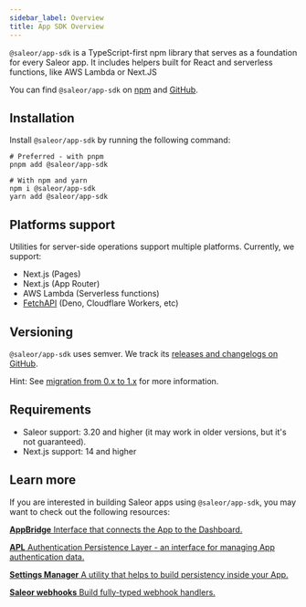 ```yaml
---
sidebar_label: Overview
title: App SDK Overview
---
```



`@saleor/app-sdk` is a TypeScript-first npm library that serves as a foundation for every Saleor app. It includes helpers built for React and serverless functions, like AWS Lambda or Next.JS

You can find `@saleor/app-sdk` on [npm](https://www.npmjs.com/package/@saleor/app-sdk) and [GitHub](https://github.com/saleor/saleor-app-sdk).


## Installation

Install `@saleor/app-sdk` by running the following command:

```shell
# Preferred - with pnpm
pnpm add @saleor/app-sdk

# With npm and yarn
npm i @saleor/app-sdk
yarn add @saleor/app-sdk
```

## Platforms support

Utilities for server-side operations support multiple platforms. Currently, we support:
- Next.js (Pages)
- Next.js (App Router)
- AWS Lambda (Serverless functions)
- [FetchAPI](https://developer.mozilla.org/en-US/docs/Web/API/Fetch_API) (Deno, Cloudflare Workers, etc)


## Versioning

`@saleor/app-sdk` uses semver. We track its [releases and changelogs on GitHub](https://github.com/saleor/saleor-app-sdk/releases).

Hint: See [migration from 0.x to 1.x](migration-0.x-to-1.x) for more information.

## Requirements

- Saleor support: 3.20 and higher (it may work in older versions, but it's not guaranteed).
- Next.js support: 14 and higher

## Learn more

If you are interested in building Saleor apps using `@saleor/app-sdk`, you may want to check out the following resources:

<CardGrid>

[**AppBridge** Interface that connects the App to the Dashboard.](app-bridge)

[**APL** Authentication Persistence Layer - an interface for managing App authentication data.](apl)

[**Settings Manager** A utility that helps to build persistency inside your App.](settings-manager)

[**Saleor webhooks** Build fully-typed webhook handlers.](saleor-webhook)

</CardGrid>
